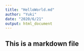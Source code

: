 ---
title: "HelloWorld.md"
author: "Yuki"
date: "2020/6/21"
output: html_document
---

## This is a markdown file
